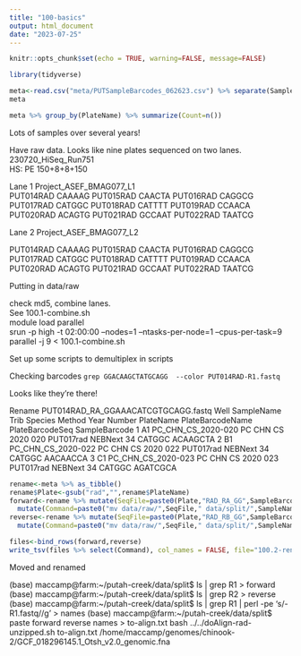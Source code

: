 ```yaml
---
title: "100-basics"
output: html_document
date: "2023-07-25"
---
```


```r
knitr::opts_chunk$set(echo = TRUE, warning=FALSE, message=FALSE)
```

```r
library(tidyverse)
```

```r
meta<-read.csv("meta/PUTSampleBarcodes_062623.csv") %>% separate(SampleName, into=c("Trib","Species","Method","Year","Number"), remove = FALSE) 
meta
```
```r
meta %>% group_by(PlateName) %>% summarize(Count=n())
```

Lots of samples over several years!         


Have raw data.  Looks like nine plates sequenced on two lanes. 
230720_HiSeq_Run751      
HS: PE 150+8+8+150      

Lane 1 Project_ASEF_BMAG077_L1         
PUT014RAD	CAAAAG
PUT015RAD	CAACTA
PUT016RAD	CAGGCG
PUT017RAD	CATGGC
PUT018RAD	CATTTT
PUT019RAD	CCAACA
PUT020RAD	ACAGTG
PUT021RAD	GCCAAT
PUT022RAD	TAATCG

Lane 2     Project_ASEF_BMAG077_L2


PUT014RAD	CAAAAG
PUT015RAD	CAACTA
PUT016RAD	CAGGCG
PUT017RAD	CATGGC
PUT018RAD	CATTTT
PUT019RAD	CCAACA
PUT020RAD	ACAGTG
PUT021RAD	GCCAAT
PUT022RAD	TAATCG

Putting in data/raw     

check md5, combine lanes.       
See 100.1-combine.sh     
module load parallel     
srun -p high -t 02:00:00 --nodes=1 --ntasks-per-node=1 --cpus-per-task=9 parallel -j 9 < 100.1-combine.sh    

Set up some scripts to demultiplex in scripts    

Checking barcodes `grep GGACAAGCTATGCAGG  --color PUT014RAD-R1.fastq `     

Looks like they're there!     

Rename
PUT014RAD_RA_GGAAACATCGTGCAGG.fastq
   Well          SampleName Trib Species Method Year Number PlateName PlateBarcodeName PlateBarcodeSeq SampleBarcode
1    A1  PC_CHN_CS_2020-020   PC     CHN     CS 2020    020 PUT017rad       NEBNext 34          CATGGC      ACAAGCTA
2    B1  PC_CHN_CS_2020-022   PC     CHN     CS 2020    022 PUT017rad       NEBNext 34          CATGGC      AACAACCA
3    C1  PC_CHN_CS_2020-023   PC     CHN     CS 2020    023 PUT017rad       NEBNext 34          CATGGC      AGATCGCA

```r
rename<-meta %>% as_tibble()
rename$Plate<-gsub("rad","",rename$PlateName)
forward<-rename %>% mutate(SeqFile=paste0(Plate,"RAD_RA_GG",SampleBarcode,"TGCAGG.fastq")) %>% dplyr::select(SeqFile,SampleName) %>%
  mutate(Command=paste0("mv data/raw/",SeqFile," data/split/",SampleName,"-R1.fastq"))
reverse<-rename %>% mutate(SeqFile=paste0(Plate,"RAD_RB_GG",SampleBarcode,"TGCAGG.fastq")) %>% dplyr::select(SeqFile,SampleName) %>%
  mutate(Command=paste0("mv data/raw/",SeqFile," data/split/",SampleName,"-R2.fastq"))

files<-bind_rows(forward,reverse) 
write_tsv(files %>% select(Command), col_names = FALSE, file="100.2-rename-fish.sh")
```

Moved and renamed   

(base) maccamp@farm:~/putah-creek/data/split$ ls | grep R1 > forward
(base) maccamp@farm:~/putah-creek/data/split$ ls | grep R2 > reverse
(base) maccamp@farm:~/putah-creek/data/split$ ls | grep R1 | perl -pe 's/-R1.fastq//g' > names
(base) maccamp@farm:~/putah-creek/data/split$ paste forward reverse names > to-align.txt
bash ../../doAlign-rad-unzipped.sh to-align.txt /home/maccamp/genomes/chinook-2/GCF_018296145.1_Otsh_v2.0_genomic.fna 
